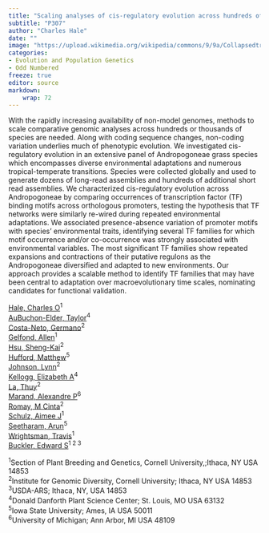 ```yaml
---
title: "Scaling analyses of cis-regulatory evolution across hundreds of wild grass species"
subtitle: "P307"
author: "Charles Hale"
date: ""
image: "https://upload.wikimedia.org/wikipedia/commons/9/9a/CollapsedtreeLabels-simplified-fi.svg"
categories: 
- Evolution and Population Genetics
- Odd Numbered
freeze: true
editor: source
markdown: 
    wrap: 72
---
```


With the rapidly increasing availability of non-model genomes, methods to scale comparative genomic analyses across hundreds or thousands of species are needed. Along with coding sequence changes, non-coding variation underlies much of phenotypic evolution. We investigated cis-regulatory evolution in an extensive panel of Andropogoneae grass species which encompasses diverse environmental adaptations and numerous tropical-temperate transitions. Species were collected globally and used to generate dozens of long-read assemblies and hundreds of additional short read assemblies. We characterized cis-regulatory evolution across Andropogoneae by comparing occurrences of transcription factor (TF) binding motifs across orthologous promoters, testing the hypothesis that TF networks were similarly re-wired during repeated environmental adaptations. We associated presence-absence variation of promoter motifs with species’ environmental traits, identifying several TF families for which motif occurrence and/or co-occurrence was strongly associated with environmental variables. The most significant TF families show repeated expansions and contractions of their putative regulons as the Andropogoneae diversified and adapted to new environments. Our approach provides a scalable method to identify TF families that may have been central to adaptation over macroevolutionary time scales, nominating candidates for functional validation.

<a href='mailto:coh22@cornell.edu'>Hale, Charles O</a><sup>1</sup><br><a href='mailto:tayaubuchon@gmail.com'>AuBuchon-Elder, Taylor</a><sup>4</sup><br><a href='mailto:gmc222@cornell.edu'>Costa-Neto, Germano</a><sup>2</sup><br><a href='mailto:ajg326@cornell.edu'>Gelfond, Allen</a><sup>1</sup><br><a href='mailto:sh2246@cornell.edu'>Hsu, Sheng-Kai</a><sup>2</sup><br><a href='mailto:mhufford@iastate.edu'>Hufford, Matthew</a><sup>5</sup><br><a href='mailto:lcj34@cornell.edu'>Johnson, Lynn</a><sup>2</sup><br><a href='mailto:ekellogg@danforthcenter.org'>Kellogg, Elizabeth A</a><sup>4</sup><br><a href='mailto:thuyla@cornell.edu'>La, Thuy</a><sup>2</sup><br><a href='mailto:amarand@umich.edu'>Marand, Alexandre P</a><sup>6</sup><br><a href='mailto:mcr72@cornell.edu'>Romay, M Cinta</a><sup>2</sup><br><a href='mailto:ajs692@cornell.edu'>Schulz, Aimee J</a><sup>1</sup><br><a href='mailto:arnstrm@gmail.com'>Seetharam, Arun</a><sup>5</sup><br><a href='mailto:tw493@cornell.edu'>Wrightsman, Travis</a><sup>1</sup><br><a href='mailto:esb33@cornell.edu'>Buckler, Edward S</a><sup>1 2 3</sup><br>

<sup>1</sup>Section of Plant Breeding and Genetics, Cornell University,;Ithaca, NY USA 14853<br><sup>2</sup>Institute for Genomic Diversity, Cornell University; Ithaca, NY USA 14853<br><sup>3</sup>USDA-ARS; Ithaca, NY, USA 14853<br><sup>4</sup>Donald Danforth Plant Science Center; St. Louis, MO USA 63132<br><sup>5</sup>Iowa State University; Ames, IA USA 50011<br><sup>6</sup>University of Michigan; Ann Arbor, MI USA 48109<br>